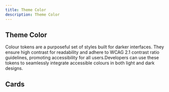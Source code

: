 ```yaml
---
title: Theme Color
description: Theme Color
---
```


## Theme Color

Colour tokens are a purposeful set of styles built for darker interfaces. They ensure high contrast for readability and adhere to WCAG 2.1 contrast ratio guidelines, promoting accessibility for all users.Developers can use these tokens to seamlessly integrate accessible colours in both light and dark designs.

## Cards

<Cards>
  <Card title="Learn more about Next.js" href="https://nextjs.org/docs" />
  <Card title="Learn more about Fumadocs" href="https://fumadocs.vercel.app" />
</Cards>
